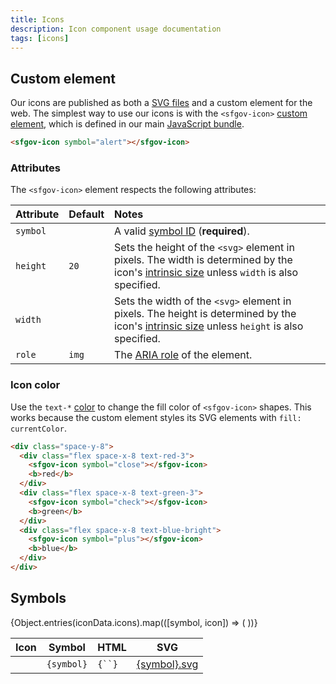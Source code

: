 ```yaml
---
title: Icons
description: Icon component usage documentation
tags: [icons]
---
```



## Custom element

Our icons are published as both a [SVG files](#symbols) and a custom element for
the web. The simplest way to use our icons is with the `<sfgov-icon>` [custom
element], which is defined in our main [JavaScript
bundle](../develop/javascript/).

```html live
<sfgov-icon symbol="alert"></sfgov-icon>
```

### Attributes

The `<sfgov-icon>` element respects the following attributes:

| Attribute | Default | Notes                                                                                                                                       |
| :-------- | :------ | :------------------------------------------------------------------------------------------------------------------------------------------ |
| `symbol`  |         | A valid [symbol ID](#symbols) (**required**).                                                                                               |
| `height`  | `20`    | Sets the height of the `<svg>` element in pixels. The width is determined by the icon's [intrinsic size] unless `width` is also specified.  |
| `width`   |         | Sets the width of the `<svg>` element in pixels. The height is determined by the icon's [intrinsic size] unless `height` is also specified. |
| `role`    | `img`   | The [ARIA role] of the element.                                                                                                             |


### Icon color

Use the `text-*` [color](../libraries/colorUiLibrary#primary-colors) to change the fill color of `<sfgov-icon>` shapes. This works because the
custom element styles its SVG elements with `fill: currentColor`.

```html live
<div class="space-y-8">
  <div class="flex space-x-8 text-red-3">
    <sfgov-icon symbol="close"></sfgov-icon>
    <b>red</b>
  </div>
  <div class="flex space-x-8 text-green-3">
    <sfgov-icon symbol="check"></sfgov-icon>
    <b>green</b>
  </div>
  <div class="flex space-x-8 text-blue-bright">
    <sfgov-icon symbol="plus"></sfgov-icon>
    <b>blue</b>
  </div>
</div>
```

## Symbols

<table>
  <thead>
    <th>Icon</th>
    <th>Symbol</th>
    <th>HTML</th>
    <th>SVG</th>
  </thead>
  <tbody>
    {Object.entries(iconData.icons).map(([symbol, icon]) => (
      <tr key={symbol} className='align-middle'>
        <td className='text-center'>
          <sfgov-icon symbol={symbol} width={20} height={20} />
        </td>
        <td><code className='block px-8 py-4'>{symbol}</code></td>
        <td><code className='block px-8 py-4'>{`<sfgov-icon symbol="${symbol}"></sfgov-icon>`}</code></td>
        <td><a href={publishedUrl(`dist/icons/${symbol}.svg`)}>{symbol}.svg</a></td>
      </tr>
    ))}
  </tbody>
</table>

[custom element]: https://developer.mozilla.org/en-US/docs/Web/Web_Components/Using_custom_elements
[aria role]: https://developer.mozilla.org/en-US/docs/Web/Accessibility/ARIA/ARIA_Techniques#roles
[intrinsic size]: https://www.w3.org/Graphics/SVG/WG/wiki/Intrinsic_Sizing
